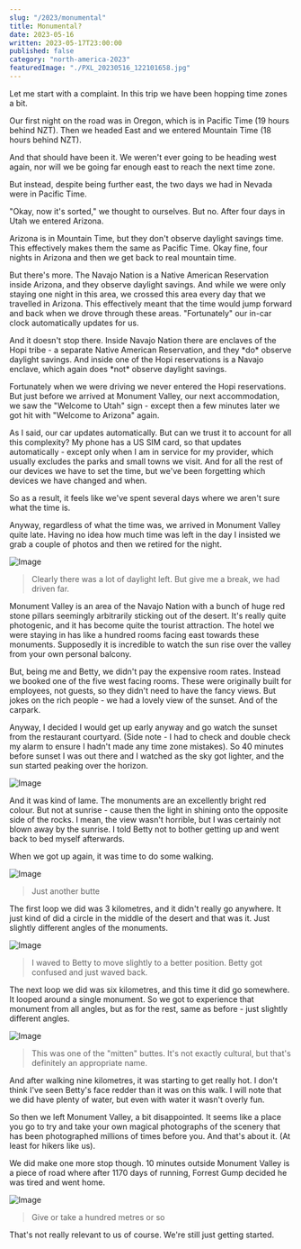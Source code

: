 ```yaml
---
slug: "/2023/monumental"
title: Monumental?
date: 2023-05-16
written: 2023-05-17T23:00:00
published: false
category: "north-america-2023"
featuredImage: "./PXL_20230516_122101658.jpg"
---
```


Let me start with a complaint.  In this trip we have been hopping time zones a bit.

Our first night on the road was in Oregon, which is in Pacific Time (19 hours behind NZT).  Then we headed East and we entered Mountain Time (18 hours behind NZT).

And that should have been it.  We weren't ever going to be heading west again, nor will we be going far enough east to reach the next time zone.

But instead, despite being further east, the two days we had in Nevada were in Pacific Time.

"Okay, now it's sorted," we thought to ourselves.  But no.  After four days in Utah we entered Arizona.

Arizona is in Mountain Time, but they don't observe daylight savings time.  This effectively makes them the same as Pacific Time.  Okay fine, four nights in Arizona and then we get back to real mountain time.

But there's more.  The Navajo Nation is a Native American Reservation inside Arizona, and they observe daylight savings.  And while we were only staying one night in this area, we crossed this area every day that we travelled in Arizona.  This effectively meant that the time would jump forward and back when we drove through these areas.  "Fortunately" our in-car clock automatically updates for us.

And it doesn't stop there.  Inside Navajo Nation there are enclaves of the Hopi tribe - a separate Native American Reservation, and they \*do\* observe daylight savings.  And inside one of the Hopi reservations is a Navajo enclave, which again does \*not\* observe daylight savings.

Fortunately when we were driving we never entered the Hopi reservations.  But just before we arrived at Monument Valley, our next accommodation, we saw the "Welcome to Utah" sign - except then a few minutes later we got hit with "Welcome to Arizona" again.

As I said, our car updates automatically.  But can we trust it to account for all this complexity?  My phone has a US SIM card, so that updates automatically - except only when I am in service for my provider, which usually excludes the parks and small towns we visit.  And for all the rest of our devices we have to set the time, but we've been forgetting which devices we have changed and when.

So as a result, it feels like we've spent several days where we aren't sure what the time is.

Anyway, regardless of what the time was, we arrived in Monument Valley quite late.  Having no idea how much time was left in the day I insisted we grab a couple of photos and then we retired for the night.

![Image](PXL_20230516_012234415.jpg)

> Clearly there was a lot of daylight left.  But give me a break, we had driven far.

Monument Valley is an area of the Navajo Nation with a bunch of huge red stone pillars seemingly arbitrarily sticking out of the desert.  It's really quite photogenic, and it has become quite the tourist attraction.  The hotel we were staying in has like a hundred rooms facing east towards these monuments.  Supposedly it is incredible to watch the sun rise over the valley from your own personal balcony.

But, being me and Betty, we didn't pay the expensive room rates.  Instead we booked one of the five west facing rooms.  These were originally built for employees, not guests, so they didn't need to have the fancy views.  But jokes on the rich people - we had a lovely view of the sunset.  And of the carpark.

Anyway, I decided I would get up early anyway and go watch the sunset from the restaurant courtyard.  (Side note - I had to check and double check my alarm to ensure I hadn't made any time zone mistakes).  So 40 minutes before sunset I was out there and I watched as the sky got lighter, and the sun started peaking over the horizon.

![Image](PXL_20230516_122101658.jpg)

And it was kind of lame.  The monuments are an excellently bright red colour.  But not at sunrise - cause then the light in shining onto the opposite side of the rocks.  I mean, the view wasn't horrible, but I was certainly not blown away by the sunrise.  I told Betty not to bother getting up and went back to bed myself afterwards.

When we got up again, it was time to do some walking.

![Image](PXL_20230516_163720622.jpg)

> Just another butte

The first loop we did was 3 kilometres, and it didn't really go anywhere.  It just kind of did a circle in the middle of the desert and that was it.  Just slightly different angles of the monuments.

![Image](PXL_20230516_170431947.jpg)

> I waved to Betty to move slightly to a better position.  Betty got confused and just waved back.

The next loop we did was six kilometres, and this time it did go somewhere.  It looped around a single monument.  So we got to experience that monument from all angles, but as for the rest, same as before - just slightly different angles.

![Image](PXL_20230516_183527567.jpg)

> This was one of the "mitten" buttes.  It's not exactly cultural, but that's definitely an appropriate name.

And after walking nine kilometres, it was starting to get really hot.  I don't think I've seen Betty's face redder than it was on this walk.  I will note that we did have plenty of water, but even with water it wasn't overly fun.

So then we left Monument Valley, a bit disappointed.  It seems like a place you go to try and take your own magical photographs of the scenery that has been photographed millions of times before you.  And that's about it.  (At least for hikers like us).

We did make one more stop though.  10 minutes outside Monument Valley is a piece of road where after 1170 days of running, Forrest Gump decided he was tired and went home.

![Image](PXL_20230516_194541206.jpg)

> Give or take a hundred metres or so

That's not really relevant to us of course.  We're still just getting started.